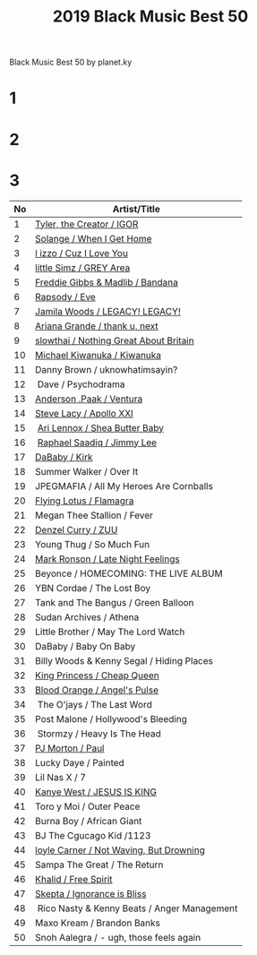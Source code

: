 ﻿---
title: 2019 Black Music Best 50
tabs: ['2019', '2018']
description: 2019 Black Music Best 50 by planet.ky
---


<PageDescription>

Black Music Best 50 by planet.ky

</PageDescription>

<Title>2019 Black Music Best 50</Title>

<Row>

<Column colMd={3} colLg={3} noGutterMdLeft>
<h1>1</h1>
</Column>
<Column colMd={3} colLg={3} noGutterMdLeft>
<h1>2</h1>
</Column>
<Column colMd={3} colLg={3} noGutterMdLeft>
<h1>3</h1>
</Column>

</Row>

<Row>

<Review1 /> 
<Review2 /> 
<Review3 /> 

</Row>

| No | Artist/Title                                                                      | 
| -- | --------------------------------------------------------------------------------- | 
| 1  | [Tyler, the Creator / IGOR](http://planetky.com/tyler4.htm)                       |  
| 2  | [Solange / When I Get Home](http://planetky.com/solange4.htm)                     | 
| 3  | [l izzo / Cuz I Love You](http://planetky.com/lizzo1.htm)                         |
| 4  | [little Simz / GREY Area](http://planetky.com/littlesimz1.htm)                    |
| 5  | [Freddie Gibbs &amp; Madlib / Bandana](http://planetky.com/fgibbsandmadlib2.htm)  |
| 6  | [Rapsody / Eve](http://planetky.com/rapsody2.htm)                                 |
| 7  | [Jamila Woods / LEGACY! LEGACY!](http://planetky.com/jamilawoods2.htm)            |
| 8  | [Ariana Grande / thank u, next](http://planetky.com/arianagrande5.htm)            |
| 9  | [slowthai / Nothing Great About Britain](http://planetky.com/slowthai1.htm)       |
| 10 | [Michael Kiwanuka / Kiwanuka](http://planetky.com/mkiwanuka3.htm)                 |
| 11 | Danny Brown / uknowhatimsayin?                                                    |                
| 12 | Dave / Psychodrama                                                                |
| 13 | [Anderson .Paak / Ventura](http://planetky.com/andersonpaak4.htm)                 |
| 14 | [Steve Lacy / Apollo XXI](http://planetky.com/stevelacy1.htm)                     |
| 15 | [Ari Lennox / Shea Butter Baby](http://planetky.com/arilennox1.htm)               |
| 16 | [Raphael Saadiq / Jimmy Lee](http://planetky.com/rsaadiq6.htm)                    |
| 17 | [DaBaby / Kirk](http://planetky.com/dababy1.htm)                                  |
| 18 | Summer Walker / Over It                                                           |
| 19 | JPEGMAFIA / All My Heroes Are Cornballs                                           |
| 20 | [Flying Lotus / Flamagra](http://planetky.com/flyinglotus3.htm)                   |
| 21 | Megan Thee Stallion / Fever                                                       |
| 22 | [Denzel Curry / ZUU](http://planetky.com/denzelcurry1.htm)                        |
| 23 | Young Thug / So Much Fun                                                          |
| 24 | [Mark Ronson / Late Night Feelings](http://planetky.com/markronson2.htm)          |
| 25 | Beyonce / HOMECOMING: THE LIVE ALBUM                                              |
| 26 | YBN Cordae / The Lost Boy                                                         |
| 27 | Tank and The Bangus / Green Balloon                                               |
| 28 | Sudan Archives / Athena                                                           |
| 29 | Little Brother / May The Lord Watch                                               |
| 30 | DaBaby / Baby On Baby                                                             |
| 31 | Billy Woods &amp; Kenny Segal / Hiding Places                                     |
| 32 | [King Princess / Cheap Queen](http://planetky.com/kingprincess1.htm)              |
| 33 | [Blood Orange / Angel's Pulse](http://planetky.com/bloodorange4.htm)              |
| 34 | The O'jays / The Last Word                                                        |
| 35 | Post Malone / Hollywood's Bleeding                                                |
| 36 | Stormzy / Heavy Is The Head                                                       |
| 37 | [PJ Morton / Paul](http://planetky.com/pjmorton1.htm)                             |
| 38 | Lucky Daye / Painted                                                              |
| 39 | Lil Nas X / 7                                                                     |
| 40 | [Kanye West / JESUS IS KING](http://planetky.com/kanyewest10.htm)                 |
| 41 | Toro y Moi / Outer Peace                                                          |
| 42 | Burna Boy / African Giant                                                         |
| 43 | BJ The Cgucago Kid /1123                                                          |
| 44 | [loyle Carner / Not Waving, But Drowning](http://planetky.com/loylecarner2.htm)   |
| 45 | Sampa The Great / The Return                                                      |
| 46 | [Khalid / Free Spirit](http://planetky.com/khalid2.htm)                           |
| 47 | [Skepta / Ignorance is Bliss](http://planetky.com/skepta1.htm)                    |
| 48 | Rico Nasty &amp; Kenny Beats / Anger Management                                   |
| 49 | Maxo Kream / Brandon Banks                                                        |
| 50 | Snoh Aalegra / - ugh, those feels again                                           |
